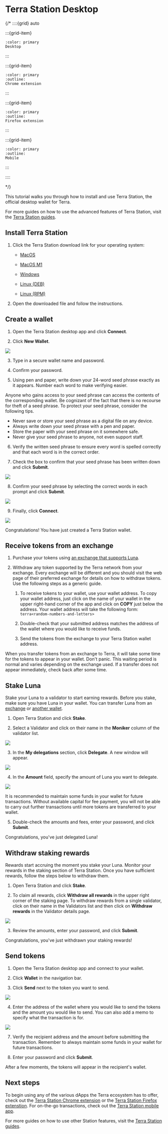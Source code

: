 

# Terra Station Desktop

{/*
::::{grid} auto

:::{grid-item}
```{button-link} terra-station-desktop.html
:color: primary
Desktop
```
:::

:::{grid-item}
```{button-link} terra-station-extension.html
:color: primary
:outline:
Chrome extension
```
:::

:::{grid-item}
```{button-link} terra-station-firefox.html
:color: primary
:outline:
Firefox extension
```
:::

:::{grid-item}
```{button-link} terra-station-mobile.html
:color: primary
:outline:
Mobile
```
:::

::::

*/}

This tutorial walks you through how to install and use Terra Station, the official desktop wallet for Terra.

For more guides on how to use the advanced features of Terra Station, visit the [Terra Station guides](../../../learn/terra-station).

## Install Terra Station

1. Click the Terra Station download link for your operating system:

   - [MacOS](https://github.com/terra-money/station-desktop/releases/download/v1.2.0/Terra.Station-1.2.0.dmg)

   - [MacOS M1 ](https://github.com/terra-money/station-desktop/releases/download/v1.2.0/Terra.Station-1.2.0-arm64.dmg)

   - [Windows](https://github.com/terra-money/station-desktop/releases/download/v1.2.0/Terra.Station.Setup.1.2.0.exe)

   - [Linux (DEB)](https://github.com/terra-money/station-desktop/releases/download/v1.2.0/Terra.Station_1.2.0_amd64.deb)
   - [Linux (RPM)](https://github.com/terra-money/station-desktop/releases/download/v1.2.0/Terra.Station-1.2.0.x86_64.rpm)

2. Open the downloaded file and follow the instructions.

## Create a wallet
1. Open the Terra Station desktop app and click **Connect**.

2. Click **New Wallet**.

<img className="readme-img-lg" src='/img/screens/desktop/connect.png' />

3. Type in a secure wallet name and password.

4. Confirm your password.

5. Using pen and paper, write down your 24-word seed phrase exactly as it appears. Number each word to make verifying easier.

<Admonition type="danger" title="Protect your seed phrase">
Anyone who gains access to your seed phrase can access the contents of the corresponding wallet. Be cognizant of the fact that there is no recourse for theft of a seed phrase. To protect your seed phrase, consider the following tips.

- Never save or store your seed phrase as a digital file on any device.
- Always write down your seed phrase with a pen and paper.
- Store the paper with your seed phrase on it somewhere safe.
- Never give your seed phrase to anyone, not even support staff.
</Admonition>


6. Verify the written seed phrase to ensure every word is spelled correctly and that each word is in the correct order.

7. Check the box to confirm that your seed phrase has been written down and click **Submit**.
<img className="readme-img-lg" src='/img/screens/desktop/new-wallet.png' />

8. Confirm your seed phrase by selecting the correct words in each prompt and click **Submit**.

<img className="readme-img-lg" src='/img/screens/desktop/seed.png' />

9. Finally, click **Connect**.

<img className="readme-img-lg" src='/img/screens/desktop/wallet.png' />

Congratulations! You have just created a Terra Station wallet.

## Receive tokens from an exchange

1. Purchase your tokens using [an exchange that supports Luna](https://coinmarketcap.com/currencies/terra-luna-v2/markets/).

2. Withdraw any token supported by the Terra network from your exchange. Every exchange will be different and you should visit the web page of their preferred exchange for details on how to withdraw tokens. Use the following steps as a generic guide.

    1. To receive tokens to your wallet, use your wallet address. To copy your wallet address, just click on the name of your wallet in the upper right-hand corner of the app and click on **COPY** just below the address.  Your wallet address will take the following form: `terra<random-numbers-and-letters>`

    2. Double-check that your submitted address matches the address of the wallet where you would like to receive funds.

    3. Send the tokens from the exchange to your Terra Station wallet address.

<Admonition type="caution" title="Transfer wait times">

When you transfer tokens from an exchange to Terra, it will take some time for the tokens to appear in your wallet. Don't panic. This waiting period is normal and varies depending on the exchange used. If a transfer does not appear immediately, check back after some time.

</Admonition>

## Stake Luna

Stake your Luna to a validator to start earning rewards. Before you stake, make sure you have Luna in your wallet. You can transfer Luna from an [exchange](#receive-tokens-from-an-exchange) or [another wallet](../send.mdx).

1. Open Terra Station and click **Stake**.

2. Select a Validator and click on their name in the **Moniker** column of the validator list.

<img className="readme-img-lg" src='/img/screens/desktop/stake-page.png' />


3. In the **My delegations** section, click **Delegate**. A new window will appear.

<img className="readme-img-sm" src='/img/screens/desktop/stake-validator.png' />

4. In the **Amount** field, specify the amount of Luna you want to delegate. 

<img className="readme-img-lg" src='/img/screens/desktop/stake-delegate.png' />

<Admonition type="caution" title="Keep coins for fees">

It is recommended to maintain some funds in your wallet for future transactions. Without available capital for fee payment, you will not be able to carry out further transactions until more tokens are transferred to your wallet.

</Admonition>

5. Double-check the amounts and fees, enter your password, and click **Submit**.

Congratulations, you've just delegated Luna!

## Withdraw staking rewards

Rewards start accruing the moment you stake your Luna. Monitor your rewards in the staking section of Terra Station. Once you have sufficient rewards, follow the steps below to withdraw them.

1. Open Terra Station and click **Stake**.

2. To claim all rewards, click **Withdraw all rewards** in the upper right corner of the staking page. To withdraw rewards from a single validator, click on their name in the Validators list and then click on **Withdraw rewards** in the Validator details page.

<img className="readme-img-lg" src='/img/screens/desktop/stake-page.png' />

3. Review the amounts, enter your password, and click **Submit**.

Congratulations, you've just withdrawn your staking rewards!

## Send tokens

1. Open the Terra Station desktop app and connect to your wallet.

2. Click **Wallet** in the navigation bar.

3. Click **Send** next to the token you want to send.

<img className="readme-img-lg" src='/img/screens/desktop/send-wallet.png' />

4. Enter the address of the wallet where you would like to send the tokens and the amount you would like to send. You can also add a memo to specify what the transaction is for.

<img className="readme-img-lg" src='/img/screens/desktop/send-submit.png' />

7. Verify the recipient address and the amount before submitting the transaction. Remember to always maintain some funds in your wallet for future transactions.

8.  Enter your password and click **Submit**.

After a few moments, the tokens will appear in the recipient's wallet.

## Next steps

To begin using any of the various dApps the Terra ecosystem has to offer, check out the [Terra Station Chrome extension](./terra-station-extension.mdx) or the [Terra Station Firefox extenstion](./terra-station-firefox.mdx). For on-the-go transactions, check out the [Terra Station mobile app](./terra-station-mobile.mdx).

For more guides on how to use other Station features, visit the [Terra Station guides](../../../learn/terra-station).
 